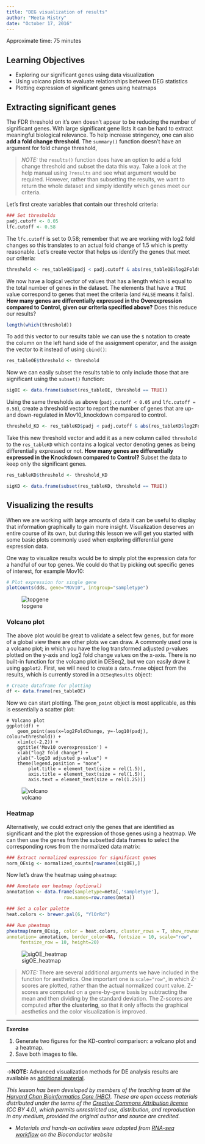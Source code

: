```yaml
---
title: "DEG visualization of results"
author: "Meeta Mistry"
date: "October 17, 2016"
---
```


Approximate time: 75 minutes

## Learning Objectives 

* Exploring our significant genes using data visualization
* Using volcano plots to evaluate relationships between DEG statistics
* Plotting expression of significant genes using heatmaps

## Extracting significant genes

The FDR threshold on it's own doesn't appear to be reducing the number of significant genes. With large significant gene lists it can be hard to extract meaningful biological relevance. To help increase stringency, one can also **add a fold change threshold**. The `summary()` function doesn't have an argument for fold change threshold,

> *NOTE:* the `results()` function does have an option to add a fold change threshold and subset the data this way. Take a look at the help manual using `?results` and see what argument would be required. However, rather than subsetting the results, we want to return the whole dataset and simply identify which genes meet our criteria. 

Let's first create variables that contain our threshold criteria:

```r
### Set thresholds
padj.cutoff <- 0.05
lfc.cutoff <- 0.58
```

The `lfc.cutoff` is set to 0.58; remember that we are working with log2 fold changes so this translates to an actual fold change of 1.5 which is pretty reasonable. Let's create vector that helps us identify the genes that meet our criteria:

```r
threshold <- res_tableOE$padj < padj.cutoff & abs(res_tableOE$log2FoldChange) > lfc.cutoff
```

We now have a logical vector of values that has a length which is equal to the total number of genes in the dataset. The elements that have a `TRUE` value correspond to genes that meet the criteria (and `FALSE` means it fails). **How many genes are differentially expressed in the Overexpression compared to Control, given our criteria specified above?** Does this reduce our results? 

```r
length(which(threshold))
```
	
To add this vector to our results table we can use the `$` notation to create the column on the left hand side of the assignment operator, and the assign the vector to it instead of using `cbind()`:

```r
res_tableOE$threshold <- threshold                
```

Now we can easily subset the results table to only include those that are significant using the `subset()` function:

```r
sigOE <- data.frame(subset(res_tableOE, threshold == TRUE))
```

Using the same thresholds as above (`padj.cutoff < 0.05` and `lfc.cutoff = 0.58`), create a threshold vector to report the number of genes that are up- and down-regulated in Mov10_knockdown compared to control.

```r
threshold_KD <- res_tableKD$padj < padj.cutoff & abs(res_tableKD$log2FoldChange) > lfc.cutoff
```

Take this new threshold vector and add it as a new column called `threshold` to the `res_tableKD` which contains a logical vector denoting genes as being differentially expressed or not. **How many genes are differentially expressed in the Knockdown compared to Control?** Subset the data to keep only the significant genes.

```r
res_tableKD$threshold <- threshold_KD

sigKD <- data.frame(subset(res_tableKD, threshold == TRUE))
``` 


## Visualizing the results

When we are working with large amounts of data it can be useful to display that information graphically to gain more insight. Visualization deserves an entire course of its own, but during this lesson we will get you started with some basic plots commonly used when exploring differential gene expression data.

One way to visualize results would be to simply plot the expression data for a handful of our top genes. We could do that by picking out specific genes of interest, for example Mov10:

```r
# Plot expression for single gene
plotCounts(dds, gene="MOV10", intgroup="sampletype")
```
	
![topgene](../img/topgen_plot.png)

### Volcano plot

The above plot would be great to validate a select few genes, but for more of a global view there are other plots we can draw. A commonly used one is a volcano plot; in which you have the log transformed adjusted p-values plotted on the y-axis and log2 fold change values on the x-axis. There is no built-in function for the volcano plot in DESeq2, but we can easily draw it using `ggplot2`. First, we will need to create a `data.frame` object from the results, which is currently stored in a `DESeqResults`  object:

```r
# Create dataframe for plotting
df <- data.frame(res_tableOE)
```

Now we can start plotting. The `geom_point` object is most applicable, as this is essentially a scatter plot:

```
# Volcano plot
ggplot(df) +
	geom_point(aes(x=log2FoldChange, y=-log10(padj), colour=threshold)) +
	xlim(c(-2,2)) +
	ggtitle('Mov10 overexpression') +
	xlab("log2 fold change") + 
	ylab("-log10 adjusted p-value") +
	theme(legend.position = "none",
    	plot.title = element_text(size = rel(1.5)),
    	axis.title = element_text(size = rel(1.5)),
    	axis.text = element_text(size = rel(1.25)))  
```

![volcano](../img/volcanoplot-1.png)


### Heatmap

Alternatively, we could extract only the genes that are identified as significant and the plot the expression of those genes using a heatmap. We can then use the genes from the subsetted data frames to select the corresponding rows from the normalized data matrix:

```r
### Extract normalized expression for significant genes
norm_OEsig <- normalized_counts[rownames(sigOE),]
```

Now let's draw the heatmap using `pheatmap`:

```r
### Annotate our heatmap (optional)
annotation <- data.frame(sampletype=meta[,'sampletype'], 
                     row.names=row.names(meta))

### Set a color palette
heat.colors <- brewer.pal(6, "YlOrRd")

### Run pheatmap
pheatmap(norm_OEsig, color = heat.colors, cluster_rows = T, show_rownames=F,
annotation= annotation, border_color=NA, fontsize = 10, scale="row",
     fontsize_row = 10, height=20)
```
         
![sigOE_heatmap](../img/sigOE_heatmap.png)       

> *NOTE:* There are several additional arguments we have included in the function for aesthetics. One important one is `scale="row"`, in which Z-scores are plotted, rather than the actual normalized count value. Z-scores are computed on a gene-by-gene basis by subtracting the mean and then dividing by the standard deviation. The Z-scores are computed **after the clustering**, so that it only affects the graphical aesthetics and the color visualization is improved.

***

**Exercise**

1. Generate two figures for the KD-control comparison: a volcano plot and a heatmap. 
2. Save both images to file.

***
->**NOTE:** Advanced visualization methods for DE analysis results are available as [additional material](https://github.com/hbctraining/Training-modules/blob/master/Visualization_in_R/lessons/03_advanced_visualizations.md).

*This lesson has been developed by members of the teaching team at the [Harvard Chan Bioinformatics Core (HBC)](http://bioinformatics.sph.harvard.edu/). These are open access materials distributed under the terms of the [Creative Commons Attribution license](https://creativecommons.org/licenses/by/4.0/) (CC BY 4.0), which permits unrestricted use, distribution, and reproduction in any medium, provided the original author and source are credited.*

* *Materials and hands-on activities were adapted from [RNA-seq workflow](http://www.bioconductor.org/help/workflows/rnaseqGene/#de) on the Bioconductor website*
